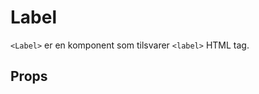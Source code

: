 

<Meta of={LabelStories} />

# Label

<ComponentLinkRow
  docsHref="https://design.domstol.no/987b33f71/p/3718e2-typography"
  figmaHref="https://www.figma.com/file/ewqSDmkgqDQ5PyOsRp4V5b/DDS-Komponenter?type=design&node-id=9982-211782&mode=design&t=gx7RPj9DH45EpNDL-4"
  githubHref="https://github.com/domstolene/designsystem/tree/main/packages/components/src/components/Typography/Label"
  storybookHref="https://domstolene.github.io/designsystem/?path=/story/dds-components-typography-label--default"
  withBottomSpacing
/>

`<Label>` er en komponent som tilsvarer `<label>` HTML tag.

## Props

<Canvas of={LabelStories.Default} />
<Controls of={LabelStories.Default} />
